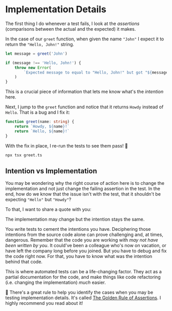 # Implementation Details

<EpicVideo url="https://www.epicweb.dev/workshops/testing-fundamentals/principles/debugging-intent-vs-implementation/solution" />

The first thing I do whenever a test fails, I look at the _assertions_ (comparisons between the actual and the expected) it makes.

In the case of our `greet` function, when given the name `"John"` I expect it to return the `"Hello, John!"` string.

```ts filename=greet.ts highlight=3 nonumber
let message = greet('John')

if (message !== 'Hello, John!') {
	throw new Error(
		`Expected message to equal to "Hello, John!" but got "${message}"`,
	)
}
```

This is a crucial piece of information that lets me know what's the _intention_ here.

Next, I jump to the `greet` function and notice that it returns `Howdy` instead of `Hello`. That is a bug and I fix it:

```ts remove=2 add=3
function greet(name: string) {
	return `Howdy, ${name}!`
	return `Hello, ${name}!`
}
```

With the fix in place, I re-run the tests to see them pass! :tada:

```sh nonumber
npx tsx greet.ts
```

## Intention vs Implementation

You may be wondering why the right course of action here is to change the implementation and not just change the failing assertion in the test. In the end, how do we know that the issue isn't with the test, that it shouldn't be expecting `"Hello"` but `"Howdy"`?

To that, I want to share a quote with you:

<callout-info class="important">The implementation may change but the intention stays the same.</callout-info>

You write tests to cement the intentions you have. Deciphering those intentions from the source code alone can prove challenging and, at times, dangerous. Remember that the code you are working with _may not have been written by you_. It could've been a colleague who's now on vacation, or have left the company long before you joined. But you have to debug and fix the code right now. For that, you have to know what was the intention behind that code.

This is where automated tests can be a life-changing factor. They act as a partial documentation for the code, and make things like code refactoring (i.e. changing the implementation) _much_ easier.

🦉 There's a great rule to help you identify the cases when you may be testing implementation details. It's called [The Golden Rule of Assertions](https://www.epicweb.dev/the-golden-rule-of-assertions). I highly recommend you read about it!

